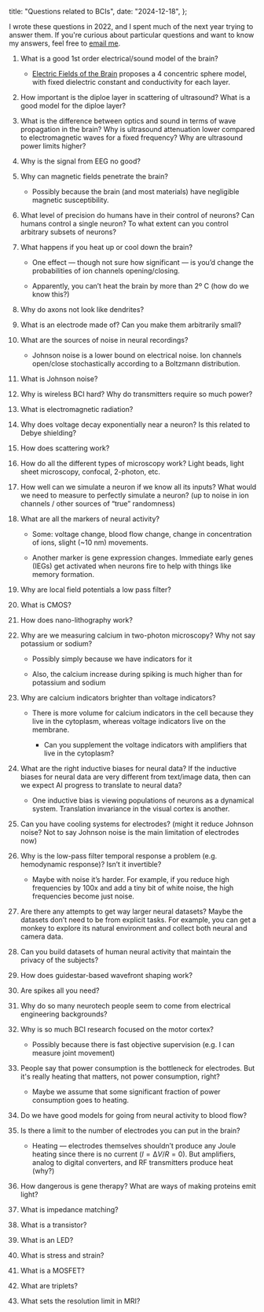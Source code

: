   title: "Questions related to BCIs",
  date: "2024-12-18",
};


<PostHeader title={metadata.title} date={metadata.date} />

I wrote these questions in 2022, and I spent much of the next year trying to answer them. If you're curious about particular questions and want to know my answers, feel free to [email me](mailto:raphael.hotter@gmail.com).

1. What is a good 1st order electrical/sound model of the brain?

   - [Electric Fields of the Brain](https://www.amazon.com/Electric-Fields-Brain-Neurophysics-EEG/dp/019505038X) proposes a 4 concentric sphere model, with fixed dielectric constant and conductivity for each layer.

2. How important is the diploe layer in scattering of ultrasound? What is a good model for the diploe layer?

3. What is the difference between optics and sound in terms of wave propagation in the brain? Why is ultrasound attenuation lower compared to electromagnetic waves for a fixed frequency? Why are ultrasound power limits higher?

4. Why is the signal from EEG no good?

5. Why can magnetic fields penetrate the brain? 

    - Possibly because the brain (and most materials) have negligible magnetic susceptibility.

6. What level of precision do humans have in their control of neurons? Can humans control a single neuron? To what extent can you control arbitrary subsets of neurons?

7. What happens if you heat up or cool down the brain?

   - One effect — though not sure how significant — is you’d change the probabilities of ion channels opening/closing.

   - Apparently, you can’t heat the brain by more than 2º C (how do we know this?)

8. Why do axons not look like dendrites?

9. What is an electrode made of? Can you make them arbitrarily small?

10. What are the sources of noise in neural recordings?

    - Johnson noise is a lower bound on electrical noise. Ion channels open/close stochastically according to a Boltzmann distribution.

11. What is Johnson noise?

12. Why is wireless BCI hard? Why do transmitters require so much power?

13. What is electromagnetic radiation?

14. Why does voltage decay exponentially near a neuron? Is this related to Debye shielding?

15. How does scattering work?

16. How do all the different types of microscopy work? Light beads, light sheet microscopy, confocal, 2-photon, etc. 

17. How well can we simulate a neuron if we know all its inputs? What would we need to measure to perfectly simulate a neuron? (up to noise in ion channels / other sources of “true” randomness)

18. What are all the markers of neural activity?

    - Some: voltage change, blood flow change, change in concentration of ions, slight (\~10 nm) movements.

    -  Another marker is gene expression changes. Immediate early genes (IEGs) get activated when neurons fire to help with things like memory formation.

19. Why are local field potentials a low pass filter?

20. What is CMOS?

21. How does nano-lithography work?

22. Why are we measuring calcium in two-photon microscopy? Why not say potassium or sodium?

    - Possibly simply because we have indicators for it

    - Also, the calcium increase during spiking is much higher than for potassium and sodium

23. Why are calcium indicators brighter than voltage indicators?

    - There is more volume for calcium indicators in the cell because they live in the cytoplasm, whereas voltage indicators live on the membrane.

       - Can you supplement the voltage indicators with amplifiers that live in the cytoplasm?

24. What are the right inductive biases for neural data? If the inductive biases for neural data are very different from text/image data, then can we expect AI progress to translate to neural data?

    - One inductive bias is viewing populations of neurons as a dynamical system. Translation invariance in the visual cortex is another.

25. Can you have cooling systems for electrodes? (might it reduce Johnson noise? Not to say Johnson noise is the main limitation of electrodes now)

26. Why is the low-pass filter temporal response a problem (e.g. hemodynamic response)? Isn’t it invertible?

    - Maybe with noise it’s harder. For example, if you reduce high frequencies by 100x and add a tiny bit of white noise, the high frequencies become just noise.

27. Are there any attempts to get way larger neural datasets? Maybe the datasets don’t need to be from explicit tasks. For example, you can get a monkey to explore its natural environment and collect both neural and camera data.

28. Can you build datasets of human neural activity that maintain the privacy of the subjects?

29. How does guidestar-based wavefront shaping work?

30. Are spikes all you need?

31. Why do so many neurotech people seem to come from electrical engineering backgrounds?

32. Why is so much BCI research focused on the motor cortex?

    - Possibly because there is fast objective supervision (e.g. I can measure joint movement)

33. People say that power consumption is the bottleneck for electrodes. But it's really heating that matters, not power consumption, right?

    - Maybe we assume that some significant fraction of power consumption goes to heating.

34. Do we have good models for going from neural activity to blood flow?

35. Is there a limit to the number of electrodes you can put in the brain?

    - Heating — electrodes themselves shouldn’t produce any Joule heating since there is no current ($I = ∆V/R = 0$). But amplifiers, analog to digital converters, and RF transmitters produce heat (why?)

36. How dangerous is gene therapy? What are ways of making proteins emit light?

37. What is impedance matching?

38. What is a transistor?

39. What is an LED?

40. What is stress and strain?

41. What is a MOSFET?

42. What are triplets?

43. What sets the resolution limit in MRI?
